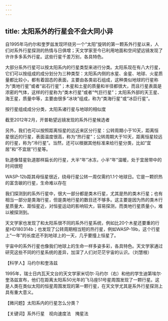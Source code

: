 ```yaml
---
---
---
```

title: 太阳系外的行星会不会大同小异
---




自1995年马约尔和奎罗兹发现环绕另一个“太阳”旋转的第一颗系外行星以来，人们对系外行星探测的热情与日俱增；天文学家至今已利用地面和空间望远镜发现了许许多多系外行星。这些行星千差万别，各具特色。

大部分系外行星可以按太阳系内的行星类型来进行分类。太阳系现在有八大行星，它们可以按组成的成分划分为三种类型：太阳系内侧的水星、金星、地球、火星质量都比较小，都有着固态的表面，主要由各类岩石组成，这种类似地球的行星称为“类地行星”或者“岩石行星”；木星和土星的质量和半径都很大，而且行星表面是浓密的气体，这样的行星称为“类木行星”或者“气巨行星”；太阳系外部的天王星、海王星，质量中等，主要由很多“冰块”组成，称为“类海行星”或“冰巨行星”。

按行星组成成分分类，太阳系诸行星与地球的相似度



截至2012年2月，开普勒望远镜发现的系外行星候选者



另外，我们也可以按照距离恒星的远近来区分行星：公转周期小于10天，距离恒星很近的行星，表面温度很高，称为“热行星”；公转周期大于10天，距离恒星较远的行星，称为“冷行星”。当然，还可以根据其他标准来给行星分类，比如“宜居”和“不宜居”行星等。

轨道像彗星轨道那样扁长的行星，大半“年”冰冻，小半“年”温暖，处于宜居带中的时间很短



WASP-12b距其母恒星很近，绕母行星公转一周仅需约1.1个地球日。它是一颗炽热的富含碳的行星，生命难以存在



我们探测到的系外行星中，很大一部分都是类木行星，尤其是热的类木行星；也有相当一部分是类海行星，但是类地行星的数目还不够多。这主要是因为热的类木行星质量大、距恒星近，对恒星运动的影响较大，容易探测，而类地行星质量小，难以被探测到。

天文学家也发现了和太阳系很不同的系外行星系统，例如比20个木星还要重的行星HD180314b；也发现了公转周期相当短的热行星，例如WASP-19b，这个行星上“一年”的长度还不到地球上的一天，几乎要撞上恒星了。

宇宙中的系外行星也像我们地球上的生命一样多姿多彩，各具特色。天文学家通过研究这些不同的行星系统的差异，加深了人们对茫茫宇宙的认识。（刘慧根）





【科学人】马约尔和奎洛兹



1995年，瑞士日内瓦天文台的天文学家米切尔·马约尔（右）和他的学生迪第埃尔·奎洛兹宣布，他们在距离太阳系50光年的飞马座51号星周围发现了一颗行星。这是人类在类似太阳的恒星周围发现的第一颗行星，在天文学尤其是系外行星探测上具有重大意义。

【微问题】太阳系内的行星怎么分类？

【关键词】系外行星　视向速度法　掩星法